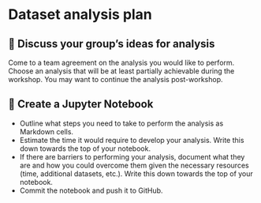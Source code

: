 # Dataset analysis plan

## 💬 Discuss your group's ideas for analysis

Come to a team agreement on the analysis you would like to perform. Choose an
analysis that will be at least partially achievable during the workshop. You
may want to continue the analysis post-workshop.


## 📓 Create a Jupyter Notebook

* Outline what steps you need to take to perform the analysis as Markdown
  cells.
* Estimate the time it would require to develop your analysis. Write this down
  towards the top of your notebook.
* If there are barriers to performing your analysis, document what they
  are and how you could overcome them given the necessary resources (time,
  additional datasets, etc.). Write this down towards the top of your notebook.
* Commit the notebook and push it to GitHub.

